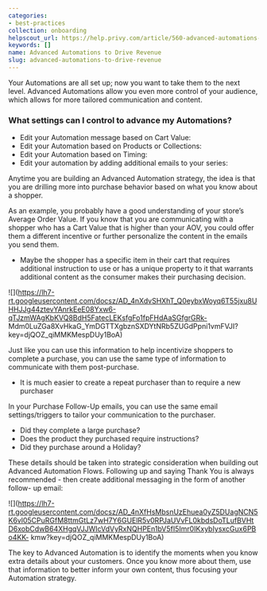 ```yaml
---
categories:
- best-practices
collection: onboarding
helpscout_url: https://help.privy.com/article/560-advanced-automations-to-drive-revenue
keywords: []
name: Advanced Automations to Drive Revenue
slug: advanced-automations-to-drive-revenue
---
```

  

Your Automations are all set up; now you want to take them to the next level.
Advanced Automations allow you even more control of your audience, which
allows for more tailored communication and content.

### What settings can I control to advance my Automations?

  * Edit your Automation message based on Cart Value:
  * Edit your Automation based on Products or Collections:
  * Edit your Automation based on Timing:
  * Edit your automation by adding additional emails to your series:

Anytime you are building an Advanced Automation strategy, the idea is that you
are drilling more into purchase behavior based on what you know about a
shopper.

As an example, you probably have a good understanding of your store’s Average
Order Value. If you know that you are communicating with a shopper who has a
Cart Value that is higher than your AOV, you could offer them a different
incentive or further personalize the content in the emails you send them.

  * Maybe the shopper has a specific item in their cart that requires additional instruction to use or has a unique property to it that warrants additional content as the consumer makes their purchasing decision.

![](https://lh7-rt.googleusercontent.com/docsz/AD_4nXdvSHXhT_Q0eybxWoyq6T55jxu8UHHJJg44ztevYAnrkEeE08Yxw6-qTJzmWAgKbKVQ8BdH5FatecLEKsfgFo1fpFHdAaSGfgrGRk-
Mdm0LuZGa8XvHkaG_YmDGTTXgbznSXDYtNRb5ZUGdPpni1vmFVJI?key=djQOZ_qiMMKMespDUy1BoA)

Just like you can use this information to help incentivize shoppers to
complete a purchase, you can use the same type of information to communicate
with them post-purchase.

  * It is much easier to create a repeat purchaser than to require a new purchaser

In your Purchase Follow-Up emails, you can use the same email
settings/triggers to tailor your communication to the purchaser.

  * Did they complete a large purchase?
  * Does the product they purchased require instructions?
  * Did they purchase around a Holiday?

These details should be taken into strategic consideration when building out
Advanced Automation Flows. Following up and saying Thank You is always
recommended - then create additional messaging in the form of another follow-
up email:

![](https://lh7-rt.googleusercontent.com/docsz/AD_4nXfHsMbsnUzEhuea0yZ5DUagNCN5K6vl05CPuRGfM8ttmGtLz7wH7Y6GUElR5v0RPJaUVvFL0kbdsDoTLufBVHtD6xobCdwB64XHgqVJJWIcVdVyRxNQHPEn1bV5fI5Imr0IKxybIysxcGux6PBo4KK-
kmw?key=djQOZ_qiMMKMespDUy1BoA)

The key to Advanced Automation is to identify the moments when you know extra
details about your customers. Once you know more about them, use that
information to better inform your own content, thus focusing your Automation
strategy.


